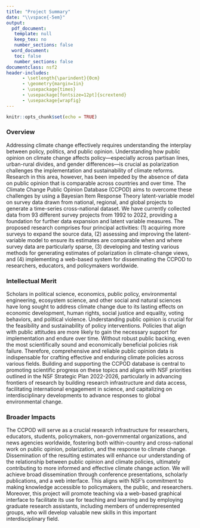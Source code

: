 ```yaml
---
title: "Project Summary"
date: "\\vspace{-5em}"
output: 
  pdf_document:
   template: null
   keep_tex: no
   number_sections: false
  word_document:
   toc: false
   number_sections: false
documentclass: nsf2
header-includes:
      - \setlength{\parindent}{0cm}
      - \geometry{margin=1in}
      - \usepackage{times}
      - \usepackage[fontsize=12pt]{scrextend}
      - \usepackage{wrapfig}
---
```


```r
knitr::opts_chunk$set(echo = TRUE)
```

### Overview
Addressing climate change effectively requires understanding the interplay between policy, politics, and public opinion.
Understanding how public opinion on climate change affects policy---especially across partisan lines, urban-rural divides, and gender differences---is crucial as polarization challenges the implementation and sustainability of climate reforms.
Research in this area, however, has been impeded by the absence of data on public opinion that is comparable across countries and over time.
The Climate Change Public Opinion Database (CCPOD) aims to overcome these challenges by using a Bayesian Item Response Theory latent-variable model on survey data drawn from national, regional, and global projects to generate a time-series cross-national dataset.
We have currently collected data from 93 different survey projects from 1992 to 2022, providing a foundation for further data expansion and latent variable measures.
The proposed research comprises four principal activities: (1) acquiring more surveys to expand the source data, (2) assessing and improving the latent-variable model to ensure its estimates are comparable when and where survey data are particularly sparse, (3) developing and testing various methods for generating estimates of polarization in climate-change views, and (4) implementing a web-based system for disseminating the CCPOD to researchers, educators, and policymakers worldwide.


### Intellectual Merit
Scholars in political science, economics, public policy, environmental engineering, ecosystem science, and other social and natural sciences have long sought to address climate change due to its lasting effects on economic development, human rights, social justice and equality, voting behaviors, and political violence.
Understanding public opinion is crucial for the feasibility and sustainability of policy interventions.
Policies that align with public attitudes are more likely to gain the necessary support for implementation and endure over time.
Without robust public backing, even the most scientifically sound and economically beneficial policies risk failure.
Therefore, comprehensive and reliable public opinion data is indispensable for crafting effective and enduring climate policies across various fields.
Building and supporting the CCPOD database is central to promoting scientific progress on these topics and aligns with NSF priorities outlined in the NSF Strategic Plan 2022-2026, particularly in advancing frontiers of research by building research infrastructure and data access, facilitating international engagement in science, and capitalizing on interdisciplinary developments to advance responses to global environmental change.


### Broader Impacts
The CCPOD will serve as a crucial research infrastructure for researchers, educators, students, policymakers, non-governmental organizations, and news agencies worldwide, fostering both within-country and cross-national work on public opinion, polarization, and the response to climate change.
Dissemination of the resulting estimates will enhance our understanding of the relationship between public opinion and climate policies, ultimately contributing to more informed and effective climate change action.
We will achieve broad dissemination through conference presentations, scholarly publications, and a web interface.
This aligns with NSF’s commitment to making knowledge accessible to policymakers, the public, and researchers.
Moreover, this project will promote teaching via a web-based graphical interface to facilitate its use for teaching and learning and by employing graduate research assistants, including members of underrepresented groups, who will develop valuable new skills in this important interdisciplinary field.